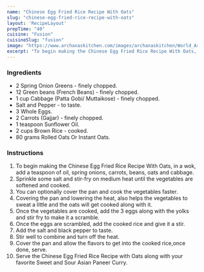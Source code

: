 ---
name: "Chinese Egg Fried Rice Recipe With Oats"
slug: "chinese-egg-fried-rice-recipe-with-oats"
layout: 'RecipeLayout'
prepTime: "40"
cuisine: "Fusion"
cuisineSlug: "fusion"
image: "https://www.archanaskitchen.com/images/archanaskitchen/World_Asian/Chinese_Egg_Fried_Rice_with_Oats_Fit_Foodie-1.jpg"
excerpt: "To begin making the Chinese Egg Fried Rice Recipe With Oats, in a wok, add a teaspoon of oil, spring onions, carrots, beans, oats and cabbage"
---

### Ingredients

- 2 Spring Onion Greens - finely chopped.
- 12 Green beans (French Beans) - finely chopped.
- 1 cup Cabbage (Patta Gobi/ Muttaikose) - finely chopped.
- Salt and Pepper - to taste.
- 3 Whole Eggs.
- 2 Carrots (Gajjar) - finely chopped.
- 1 teaspoon Sunflower Oil.
- 2 cups Brown Rice - cooked.
- 80 grams Rolled Oats Or Instant Oats.

### Instructions

1. To begin making the Chinese Egg Fried Rice Recipe With Oats, in a wok, add a teaspoon of oil, spring onions, carrots, beans, oats and cabbage.
1. Sprinkle some salt and stir-fry on medium heat until the vegetables are softened and cooked.
1. You can optionally cover the pan and cook the vegetables faster.
1. Covering the pan and lowering the heat, also helps the vegetables to sweat a little and the oats will get cooked along with it.
1. Once the vegetables are cooked, add the 3 eggs along with the yolks and stir fry to make it a scramble.
1. Once the eggs are scrambled, add the cooked rice and give it a stir.
1. Add the salt and black pepper to taste.
1. Stir well to combine and turn off the heat.
1. Cover the pan and allow the flavors to get into the cooked rice,once done, serve.
1. Serve the Chinese Egg Fried Rice Recipe with Oats along with your favorite Sweet and Sour Asian Paneer Curry.
